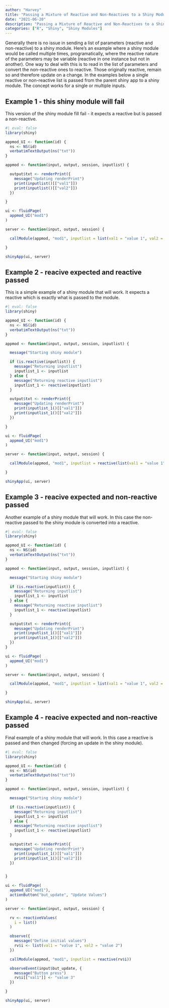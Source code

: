 ```yaml
---
author: "Harvey"
title: "Passing a Mixture of Reactive and Non-Reactives to a Shiny Module"
date: "2021-06-20"
description: "Passing a Mixture of Reactive and Non-Reactives to a Shiny Module"
categories: ["R", "Shiny", "Shiny Modules"]
---
```


Generally there is no issue in sending a list of parameters (reactive and non-reactive) to a shiny module.  Here's an example where a shiny module would be called multiple times, programatically, where the reactive nature of the parameters may be variable (reactive in one instance but not in another).  One way to deal with this is to read in the list of parameters and convert the non-reactive ones to reactive.  Those originally reactive, remain so and therefore update on a change.  In the examples below a single reactive or non-reactive list is passed from the parent shiny app to a shiny module.  The concept works for a single or multiple inputs.

## Example 1 - this shiny module will fail

This version of the shiny module fill fail - it expects a reactive but is passed a non-reactive.

```r
#| eval: false
library(shiny)

appmod_UI <- function(id) {
  ns <- NS(id)
  verbatimTextOutput(ns("txt"))
}

appmod <- function(input, output, session, inputlist) {

  output$txt <- renderPrint({
    message("Updating renderPrint")
    print(inputlist()[["val1"]])
    print(inputlist()[["val2"]])
  })

}

ui <- fluidPage(
  appmod_UI("mod1")
)

server <- function(input, output, session) {

  callModule(appmod, "mod1", inputlist = list(val1 = "value 1", val2 = "value 2"))

}

shinyApp(ui, server)
```

## Example 2 - reacive expected and reactive passed

This is a simple example of a shiny module that will work.  It expects a reactive which is exactly what is passed to the module.

```r
#| eval: false
library(shiny)

appmod_UI <- function(id) {
  ns <- NS(id)
  verbatimTextOutput(ns("txt"))
}

appmod <- function(input, output, session, inputlist) {

  message("Starting shiny module")

  if (is.reactive(inputlist)) {
    message("Returning inputlist")
    inputlist_1 <- inputlist
  } else {
    message("Returning reactive inputlist")
    inputlist_1 <- reactive(inputlist)
  }

  output$txt <- renderPrint({
    message("Updating renderPrint")
    print(inputlist_1()[["val1"]])
    print(inputlist_1()[["val2"]])
  })

}

ui <- fluidPage(
  appmod_UI("mod1")
)

server <- function(input, output, session) {

  callModule(appmod, "mod1", inputlist = reactive(list(val1 = "value 1", val2 = "value 2")))

}

shinyApp(ui, server)

```

## Example 3 - reacive expected and non-reactive passed

Another example of a shiny module that will work.  In this case the non-reactive passed to the shiny module is converted into a reactive.

```r
#| eval: false
library(shiny)

appmod_UI <- function(id) {
  ns <- NS(id)
  verbatimTextOutput(ns("txt"))
}

appmod <- function(input, output, session, inputlist) {

  message("Starting shiny module")

  if (is.reactive(inputlist)) {
    message("Returning inputlist")
    inputlist_1 <- inputlist
  } else {
    message("Returning reactive inputlist")
    inputlist_1 <- reactive(inputlist)
  }

  output$txt <- renderPrint({
    message("Updating renderPrint")
    print(inputlist_1()[["val1"]])
    print(inputlist_1()[["val2"]])
  })
}

ui <- fluidPage(
  appmod_UI("mod1")
)

server <- function(input, output, session) {

  callModule(appmod, "mod1", inputlist = list(val1 = "value 1", val2 = "value 2"))

}

shinyApp(ui, server)

```

## Example 4 - reacive expected and non-reactive passed

Final example of a shiny module that will work.  In this case a reactive is passed and then changed (forcing an update in the shiny module).

```r
#| eval: false
library(shiny)

appmod_UI <- function(id) {
  ns <- NS(id)
  verbatimTextOutput(ns("txt"))
}

appmod <- function(input, output, session, inputlist) {

  message("Starting shiny module")

  if (is.reactive(inputlist)) {
    message("Returning inputlist")
    inputlist_1 <- inputlist
  } else {
    message("Returning reactive inputlist")
    inputlist_1 <- reactive(inputlist)
  }

  output$txt <- renderPrint({
    message("Updating renderPrint")
    print(inputlist_1()[["val1"]])
    print(inputlist_1()[["val2"]])
  })


}

ui <- fluidPage(
  appmod_UI("mod1"),
  actionButton("but_update", "Update Values")
)

server <- function(input, output, session) {

  rv <- reactiveValues(
    i = list()
  )

  observe({
    message("Define initial values")
    rv$i <- list(val1 = "value 1", val2 = "value 2")
  })

  callModule(appmod, "mod1", inputlist = reactive(rv$i))

  observeEvent(input$but_update, {
    message("Button press")
    rv$i[["val1"]] <- "value 3"
  })

}

shinyApp(ui, server)

```